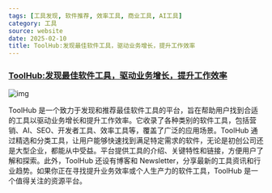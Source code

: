 ```yaml
---
tags: [工具发现, 软件推荐, 效率工具, 商业工具, AI工具]
category: 工具
source: website
date: 2025-02-10
title: ToolHub:发现最佳软件工具，驱动业务增长，提升工作效率
---
```


### [ToolHub:发现最佳软件工具，驱动业务增长，提升工作效率](https://toolhub.me/)

![img](https://img.mengpeng.tech/i/2025/02/10/67a9d4676f4fe.webp)

ToolHub 是一个致力于发现和推荐最佳软件工具的平台，旨在帮助用户找到合适的工具以驱动业务增长和提升工作效率。它收录了各种类别的软件工具，包括营销、AI、SEO、开发者工具、效率工具等，覆盖了广泛的应用场景。ToolHub 通过精选和分类工具，让用户能够快速找到满足特定需求的软件，无论是初创公司还是大型企业，都能从中受益。平台提供工具的介绍、关键特性和链接，方便用户了解和探索。此外，ToolHub 还设有博客和 Newsletter，分享最新的工具资讯和行业趋势。如果你正在寻找提升业务效率或个人生产力的软件工具，ToolHub 是一个值得关注的资源平台。
